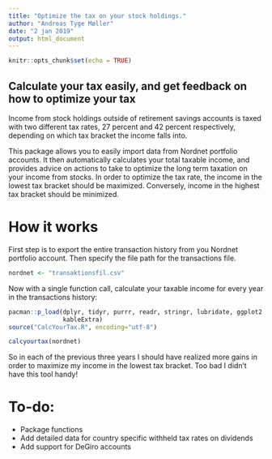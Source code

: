 ```yaml
---
title: "Optimize the tax on your stock holdings."
author: "Andreas Tyge Møller"
date: "2 jan 2019"
output: html_document
---
```


```r
knitr::opts_chunk$set(echo = TRUE)
```

## Calculate your tax easily, and get feedback on how to optimize your tax

Income from stock holdings outside of retirement savings accounts is taxed with
two different tax rates, 27 percent and 42 percent respectively, depending on
which tax bracket the income falls into.

This package allows you to easily import data from Nordnet portfolio accounts.
It then automatically calculates your total taxable income, and provides advice
on actions to take to optimize the long term taxation on your income from stocks.
In order to optimize the tax rate, the income in the lowest tax bracket should
be maximized. Conversely, income in the highest tax bracket should be minimized.

# How it works

First step is to export the entire transaction history from you Nordnet
portfolio account. Then specify the file path for the transactions file.

```r
nordnet <- "transaktionsfil.csv"
```

Now with a single function call, calculate your taxable income for every year in
the transactions history:

```r
pacman::p_load(dplyr, tidyr, purrr, readr, stringr, lubridate, ggplot2,
               kableExtra)
source("CalcYourTax.R", encoding="utf-8")
```
```r
calcyourtax(nordnet)
```

So in each of the previous three years I should have realized more gains in
order to maximize my income in the lowest tax bracket. Too bad I didn't have
this tool handy!

# To-do:

* Package functions
* Add detailed data for country specific withheld tax rates on dividends
* Add support for DeGiro accounts

